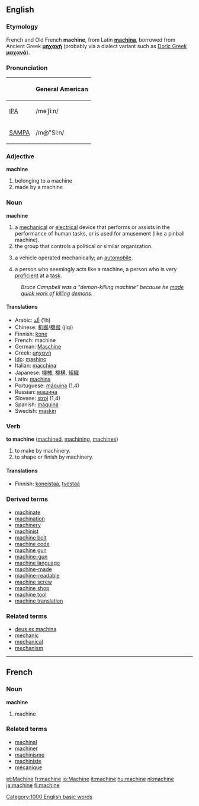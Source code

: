==English==

===Etymology===
French and Old French '''machine''', from Latin '''[[machina]]''', borrowed from Ancient Greek '''[[μηχανή]]''' (probably via a dialect variant such as [[w:Doric Greek|Doric Greek]] '''[[μαχανά]]''').

===Pronunciation===
{| border=1 cellpadding=5
! !! General American 
|-
| [[w:IPA|IPA]] || /məˈʃiːn/
|-
| [[w:SAMPA|SAMPA]] || /m@"Si:n/
|}


===Adjective===
'''machine'''

# belonging to a machine
# made by a machine

===Noun===
'''machine'''

#a [[mechanical]] or [[electrical]] device that performs or assists in the performance of human tasks, or is used for amusement (like a pinball machine).
#the group that controls a political or similar organization.
#{{archaic}} a vehicle operated mechanically; an [[automobile]].
#a person who seemingly acts like a machine, a person who is very [[proficient]] at a [[task]].  
:''Bruce Campbell was a "demon-killing machine" because he [[make quick work of|made quick work of]] [[kill]]ing [[demon]]s.''

====Translations====
*Arabic: [[ألة]] (ʼlh)
*Chinese: [[机器]]/[[機器]] (jīqì)
*Finnish: [[kone]]
*French: machine {{f}}
*German: [[Maschine]] {{f}}
*Greek: [[μηχανή]] {{f}}
*[[Ido]]: [[mashino]]
*Italian: [[macchina]] {{f}}
*Japanese: [[機械]], [[機構]], [[組織]]
*Latin: [[machina]] {{f}}
*Portuguese: [[máquina]] {{f}} (1,4)
*Russian: [[машина]] 
*Slovene: [[stroj]] {{m}} (1,4)
*Spanish: [[máquina]] {{f}}
*Swedish: [[maskin]] {{c}}

===Verb===
'''to machine''' ([[machined]], [[machining]], [[machines]])

#to make by machinery.
#to shape or finish by machinery.

====Translations====
*Finnish: [[koneistaa]], [[työstää]]

===Derived terms===
*[[machinate]]
*[[machination]]
*[[machinery]]
*[[machinist]]
*[[machine bolt]]
*[[machine code]]
*[[machine gun]]
*[[machine-gun]]
*[[machine language]]
*[[machine-made]]
*[[machine-readable]]
*[[machine screw]]
*[[machine shop]]
*[[machine tool]]
*[[machine translation]]

===Related terms===
*[[deus ex machina]]
*[[mechanic]]
*[[mechanical]]
*[[mechanism]]

[[Category:1000 English basic words]]
----
==French==
===Noun===
'''machine''' {{f}}

# machine

===Related terms===
*[[machinal]]
*[[machiner]]
*[[machinisme]]
*[[machiniste]]
*[[mécanique]]

[[et:Machine]]
[[fr:machine]]
[[io:Machine]]
[[it:machine]]
[[hu:machine]]
[[nl:machine]]
[[ja:machine]]
[[fi:machine]]